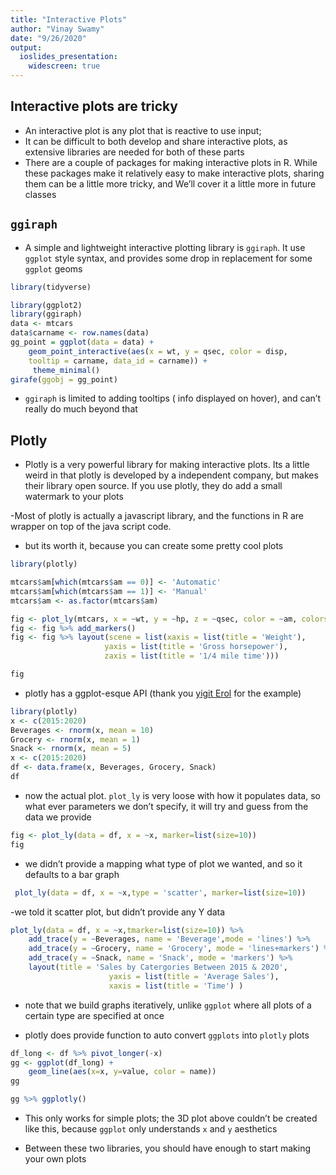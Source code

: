 ```yaml
---
title: "Interactive Plots"
author: "Vinay Swamy"
date: "9/26/2020"
output:
  ioslides_presentation: 
    widescreen: true
---
```


<style>
slides > slide {
  overflow-x: auto !important;
  overflow-y: auto !important;
}
</style>

## Interactive plots are tricky
- An interactive plot is any plot that is reactive to use input;
- It can be difficult to both develop and share interactive plots, as extensive libraries are needed for both of these parts
- There are a couple of packages for making interactive plots in R. While these packages make it relatively easy to make interactive plots, sharing them can be a little more tricky, and We'll cover it a little more in future classes

## `ggiraph`
- A simple and lightweight interactive plotting library is `ggiraph`. It use `ggplot` style syntax, and provides some drop in replacement for some `ggplot` geoms 

```r
library(tidyverse)

```

```r
library(ggplot2)
library(ggiraph)
data <- mtcars
data$carname <- row.names(data)
gg_point = ggplot(data = data) +
    geom_point_interactive(aes(x = wt, y = qsec, color = disp,
    tooltip = carname, data_id = carname)) + 
     theme_minimal()
girafe(ggobj = gg_point)
```

- `ggiraph` is limited to adding tooltips ( info displayed on hover), and can't really do much beyond that 

## Plotly 
- Plotly is a very powerful library for making interactive plots. Its a little weird in that plotly is developed by a independent company, but makes their library open source. If you use plotly, they do add a small watermark to your plots

-Most of plotly is actually a javascript library, and the functions in R  are wrapper on top of the java script code.

- but its worth it, because you can create some pretty cool plots 
```r
library(plotly)

mtcars$am[which(mtcars$am == 0)] <- 'Automatic'
mtcars$am[which(mtcars$am == 1)] <- 'Manual'
mtcars$am <- as.factor(mtcars$am)

fig <- plot_ly(mtcars, x = ~wt, y = ~hp, z = ~qsec, color = ~am, colors = c('#BF382A', '#0C4B8E'))
fig <- fig %>% add_markers()
fig <- fig %>% layout(scene = list(xaxis = list(title = 'Weight'),
                     yaxis = list(title = 'Gross horsepower'),
                     zaxis = list(title = '1/4 mile time')))

fig
```

- plotly has a ggplot-esque API (thank you [yigit Erol](https://medium.com/swlh/step-by-step-data-visualization-guideline-with-plotly-in-r-fbd212640de2) for the example)

```r
library(plotly)
x <- c(2015:2020)
Beverages <- rnorm(x, mean = 10)
Grocery <- rnorm(x, mean = 1)
Snack <- rnorm(x, mean = 5)
x <- c(2015:2020)
df <- data.frame(x, Beverages, Grocery, Snack)
df
```

- now the actual plot. `plot_ly` is very loose with how it populates data, so what ever parameters we don't specify, it will try and guess from the data we provide 

```r
fig <- plot_ly(data = df, x = ~x, marker=list(size=10))
fig
```

- we didn't provide a mapping what type of plot we wanted, and so it defaults to a bar graph

```r
 plot_ly(data = df, x = ~x,type = 'scatter', marker=list(size=10))
```
-we told it scatter plot, but didn't provide any Y data


```r
plot_ly(data = df, x = ~x,tmarker=list(size=10)) %>% 
    add_trace(y = ~Beverages, name = 'Beverage',mode = 'lines') %>% 
    add_trace(y = ~Grocery, name = 'Grocery', mode = 'lines+markers') %>% 
    add_trace(y = ~Snack, name = 'Snack', mode = 'markers') %>% 
    layout(title = 'Sales by Catergories Between 2015 & 2020', 
                      yaxis = list(title = 'Average Sales'),
                      xaxis = list(title = 'Time') ) 
```
-  note that we build graphs iteratively, unlike `ggplot` where all plots of a certain type are specified at once 

- plotly does provide function to auto convert `ggplots` into `plotly` plots 
```r
df_long <- df %>% pivot_longer(-x)
gg <- ggplot(df_long) + 
    geom_line(aes(x=x, y=value, color = name))
gg
```
```r
gg %>% ggplotly()
```
- This only works for simple plots; the 3D plot above couldn't be created like this, because `ggplot` only understands `x` and `y` aesthetics

- Between these two libraries, you should have enough to start making your own plots




